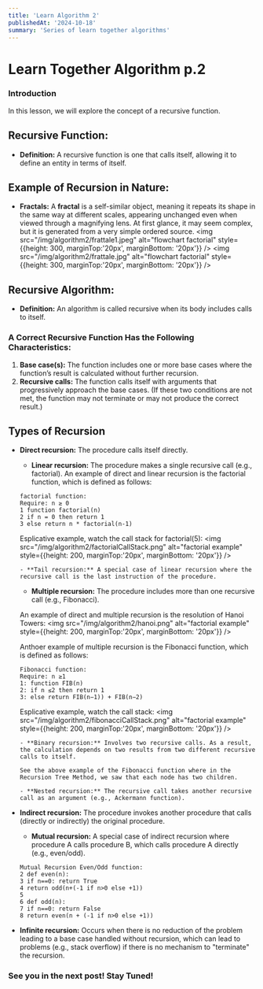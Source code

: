 ```yaml
---
title: 'Learn Algorithm 2'
publishedAt: '2024-10-18'
summary: 'Series of learn together algorithms'
---
```


# **Learn Together Algorithm p.2**

### **Introduction**
In this lesson, we will explore the concept of a recursive function.

## Recursive Function:
- **Definition:** A recursive function is one that calls itself, allowing it to define an entity in terms of itself.

## Example of Recursion in Nature:
- **Fractals:** A **fractal** is a self-similar object, meaning it repeats its shape in the same way at different scales, appearing unchanged even when viewed through a magnifying lens. At first glance, it may seem complex, but it is generated from a very simple ordered source. 
<img src="/img/algorithm2/frattale1.jpeg" alt="flowchart factorial" style={{height: 300, marginTop:'20px', marginBottom: '20px'}} />
<img src="/img/algorithm2/frattale.jpg" alt="flowchart factorial" style={{height: 300, marginTop:'20px', marginBottom: '20px'}} />

## Recursive Algorithm:
- **Definition:** An algorithm is called recursive when its body includes calls to itself.

### A Correct Recursive Function Has the Following Characteristics:

1. **Base case(s):** The function includes one or more base cases where the function’s result is calculated without further recursion.
2. **Recursive calls:** The function calls itself with arguments that progressively approach the base cases.
(If these two conditions are not met, the function may not terminate or may not produce the correct result.)

## Types of Recursion

- **Direct recursion:** The procedure calls itself directly.
   - **Linear recursion:** The procedure makes a single recursive call (e.g., factorial).
   An example of direct and linear recursion is the factorial function, which is defined as follows:
   ```
   factorial function:
   Require: n ≥ 0
   1 function factorial(n)
   2 if n = 0 then return 1
   3 else return n * factorial(n-1)
   ```
   Esplicative example, watch the call stack for factorial(5):
   <img src="/img/algorithm2/factorialCallStack.png" alt="factorial example" style={{height: 200, marginTop:'20px', marginBottom: '20px'}} />


      - **Tail recursion:** A special case of linear recursion where the recursive call is the last instruction of the procedure.
   
   - **Multiple recursion:** The procedure includes more than one recursive call (e.g., Fibonacci).

   An example of direct and multiple recursion is the resolution of Hanoi Towers:
   <img src="/img/algorithm2/hanoi.png" alt="factorial example" style={{height: 200, marginTop:'20px', marginBottom: '20px'}} />

   Anthoer example of multiple recursion is the Fibonacci function, which is defined as follows:
   ```
   Fibonacci function:
   Require: n ≥1
   1: function FIB(n)
   2: if n ≤2 then return 1
   3: else return FIB(n−1)) + FIB(n−2)
   ```
   Esplicative example, watch the call stack:
   <img src="/img/algorithm2/fibonacciCallStack.png" alt="factorial example" style={{height: 200, marginTop:'20px', marginBottom: '20px'}} />


      - **Binary recursion:** Involves two recursive calls. As a result, the calculation depends on two results from two different recursive calls to itself.

      See the above example of the Fibonacci function where in the Recursion Tree Method, we saw that each node has two children.

      - **Nested recursion:** The recursive call takes another recursive call as an argument (e.g., Ackermann function).

- **Indirect recursion:** The procedure invokes another procedure that calls (directly or indirectly) the original procedure.
   - **Mutual recursion:** A special case of indirect recursion where procedure A calls procedure B, which calls procedure A directly (e.g., even/odd).
   ```
   Mutual Recursion Even/Odd function:
   2 def even(n):
   3 if n==0: return True
   4 return odd(n+(-1 if n>0 else +1))
   5
   6 def odd(n):
   7 if n==0: return False
   8 return even(n + (-1 if n>0 else +1))
   ```
   
- **Infinite recursion:** Occurs when there is no reduction of the problem leading to a base case handled without recursion, which can lead to problems (e.g., stack overflow) if there is no mechanism to "terminate" the recursion.

### **See you in the next post! Stay Tuned!**
